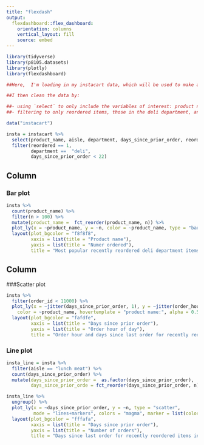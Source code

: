 ```yaml
---
title: "flexdash"
output:   
  flexdashboard::flex_dashboard:
    orientation: columns
    vertical_layout: fill
    source: embed
---
```


```r
library(tidyverse)
library(p8105.datasets)
library(plotly)
library(flexdashboard)
```


```r
##Here,  I'm loading in my instacart data, which will be used to make a flexdashboard of various visualizations of the data. 

##I then clean the data by:

##- using `select` to only include the variables of interest: product name, aisle, department, days since prior order, if the item was reordered, order hour of day, and order id
##- filtering to only reordered items, those in the deli department, and orders within 3 weeks of the last order

data("instacart")

insta = instacart %>% 
  select(product_name, aisle, department, days_since_prior_order, reordered, order_hour_of_day, order_id)  %>% 
  filter(reordered == 1,
         department ==  "deli",
         days_since_prior_order < 22)  
```
 
Column {data-width=650}
-----------------------------------------------------------------------

### Bar plot

```r

insta %>%   
  count(product_name) %>% 
  filter(n > 100) %>% 
  mutate(product_name =  fct_reorder(product_name, n)) %>% 
  plot_ly(x = ~product_name, y = ~n, color = ~product_name, type = "bar", colors = "viridis") %>% 
  layout(plot_bgcolor = "f8f8f8",
         xaxis = list(title = "Product name"), 
         yaxis = list(title = "Numer ordered"), 
         title = "Most popular recently reordered deli department items")

```

Column {data-width=350}
-----------------------------------------------------------------------

###Scatter plot 

```r

insta %>% 
  filter(order_id < 11000) %>% 
  plot_ly(x = ~jitter(days_since_prior_order, 1), y = ~jitter(order_hour_of_day, 1), type = "scatter", mode = "markers",
    color = ~product_name, hovertemplate = "product name:", alpha = 0.5, colors = "navy", showlegend = FALSE) %>% 
  layout(plot_bgcolor = "fafdfe",
         xaxis = list(title = "Days since prior order"), 
         yaxis = list(title = "Order hour of day"), 
         title = "Order hour and days since last order for recently reordered deli items")

```

### Line plot 

```r

insta_line = insta %>%   
  filter(aisle == "lunch meat") %>% 
  count(days_since_prior_order) %>% 
  mutate(days_since_prior_order =  as.factor(days_since_prior_order), 
         days_since_prior_orde = fct_reorder(days_since_prior_order, n)) 

insta_line %>%
  ungroup() %>%
  plot_ly(x = ~days_since_prior_order, y = ~n, type = "scatter", 
          mode = "lines+markers", colors = "magma", marker = list(color = "maroon"), line = list(color = "brown")) %>% 
  layout(plot_bgcolor = "fffafa",
         xaxis = list(title = "Days since prior order"), 
         yaxis = list(title = "Number of orders"), 
         title = "Days since last order for recently reordered items in the lunch meat aisle")

```

